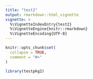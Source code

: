 ```yaml
---
title: "test2"
output: rmarkdown::html_vignette
vignette: >
  %\VignetteIndexEntry{test2}
  %\VignetteEngine{knitr::rmarkdown}
  %\VignetteEncoding{UTF-8}
---
```


```r
knitr::opts_chunk$set(
  collapse = TRUE,
  comment = "#>"
)
```

```r
library(testpkg2)
```
